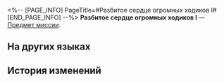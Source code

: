 <%-- [PAGE_INFO]
PageTitle=#Разбитое сердце огромных ходиков I#
[END_PAGE_INFO] --%>
{{Предмет Инфобокс
|id          = 140493
|Изображение = Предмет Разбитое сердце огромных ходиков I.png
|Тип         = Предмет миссии
|Инвентарь   = Миссии
|Редкость    = 3
|Эффект      = 
|Описание    = Частичка сердца, впавшего в экзистенциальный кризис.
}}
{{Описание|''«Говорят, ходики Мира грёз вовсе не Часик, а лишь когда-то забракованный прототип Часика».''}}
'''Разбитое сердце огромных ходиков I''' — [[Предмет миссии]].

==На других языках==
{{На других языках
|en   = Big Ticker's Broken Heart (I)
|zhs  = 巨大谜钟的破碎内心•其一
|zht  = 巨大謎鐘的破碎內心•其一
|ja   = 巨大な迷い時計の砕けた心・その1
|ko   = 거대 미스터리 시계의 부서진 마음•1
|es   = El corazón roto del Minutero grande (I)
|fr   = Cœur brisé de la grande horloge (I)
|ru   = Разбитое сердце огромных ходиков I
|th   = จิตใจที่แตกสลายของนาฬิกาปริศนายักษ์ 1
|vi   = Trái Tim Vỡ Vụn Của Đồng Hồ Câu Đố Lớn-1
|de   = Zerbrochenes Herz der großen Traumuhr (Teil 1)
|id   = Hati Jam Besar yang Hancur (1)
|pt   = Coração Quebrado do Grande Relógio Onírico (I)
}}

==История изменений==
{{История изменений|3.5}}